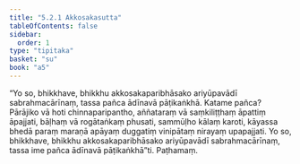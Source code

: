 ```yaml
---
title: "5.2.1 Akkosakasutta"
tableOfContents: false
sidebar:
  order: 1
type: "tipitaka"
basket: "su"
book: "a5"
---
```



<DynamicBreadcrumb />

<Division number="211" book="a5">

<Paragraph number="1221" book="a5">
“Yo so, bhikkhave, bhikkhu akkosakaparibhāsako ariyūpavādī sabrahmacārīnaṃ, tassa pañca ādīnavā pāṭikaṅkhā. Katame pañca? Pārājiko vā hoti chinnaparipantho, aññataraṃ vā saṃkiliṭṭhaṃ āpattiṃ āpajjati, bāḷhaṃ vā rogātaṅkaṃ phusati, sammūḷho kālaṃ karoti, kāyassa bhedā paraṃ maraṇā apāyaṃ duggatiṃ vinipātaṃ nirayaṃ upapajjati. Yo so, bhikkhave, bhikkhu akkosakaparibhāsako ariyūpavādī sabrahmacārīnaṃ, tassa ime pañca ādīnavā pāṭikaṅkhā”ti.

</Paragraph>
</Division>

<Paragraph number="1222" type="center" book="a5">
Paṭhamaṃ.
</Paragraph>